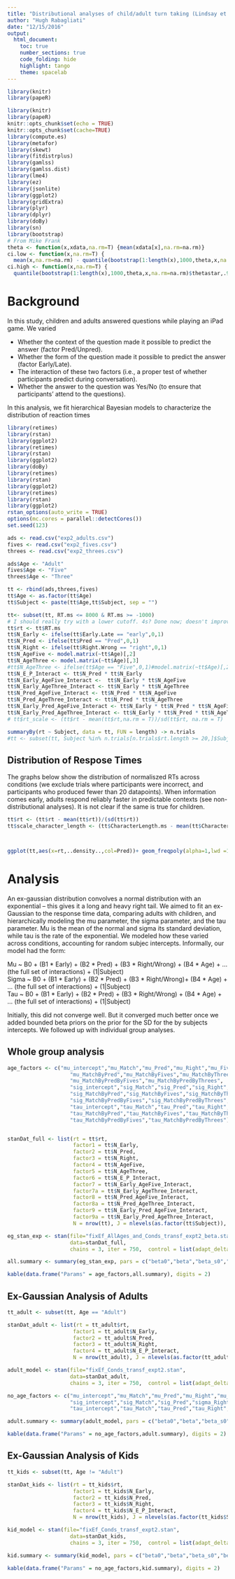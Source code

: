 ```yaml
---
title: "Distributional analyses of child/adult turn taking (Lindsay et al, Experiment 2)"
author: "Hugh Rabagliati"
date: "12/15/2016"
output: 
  html_document:
    toc: true
    number_sections: true
    code_folding: hide
    highlight: tango
    theme: spacelab
---
```


```r
library(knitr)
library(papeR)

library(knitr)
library(papeR)
knitr::opts_chunk$set(echo = TRUE)
knitr::opts_chunk$set(cache=TRUE)
library(compute.es)
library(metafor)
library(skewt)
library(fitdistrplus)
library(gamlss)
library(gamlss.dist)
library(lme4)
library(ez)
library(jsonlite)
library(ggplot2)
library(gridExtra)
library(plyr)
library(dplyr)
library(doBy)
library(sn)
library(bootstrap)
# From Mike Frank
theta <- function(x,xdata,na.rm=T) {mean(xdata[x],na.rm=na.rm)}
ci.low <- function(x,na.rm=T) {
  mean(x,na.rm=na.rm) - quantile(bootstrap(1:length(x),1000,theta,x,na.rm=na.rm)$thetastar,.025,na.rm=na.rm)}
ci.high <- function(x,na.rm=T) {
  quantile(bootstrap(1:length(x),1000,theta,x,na.rm=na.rm)$thetastar,.975,na.rm=na.rm) - mean(x,na.rm=na.rm)}

```

# Background

In this study, children and adults answered questions while playing an iPad game. We varied  

* Whether the context of the question made it possible to predict the answer (factor Pred/Unpred).
* Whether the form of the question made it possible to predict the answer (factor Early/Late).
* The interaction of these two factors (i.e., a proper test of whether participants predict during conversation). 
* Whether the answer to the question was Yes/No (to ensure that participants' attend to the questions).

In this analysis, we fit hierarchical Bayesian models to characterize the distribution of reaction times

```r
library(retimes)
library(rstan)
library(ggplot2)
library(retimes)
library(rstan)
library(ggplot2)
library(doBy)
library(retimes)
library(rstan)
library(ggplot2)
library(retimes)
library(rstan)
library(ggplot2)
rstan_options(auto_write = TRUE)
options(mc.cores = parallel::detectCores())
set.seed(123)

ads <- read.csv("exp2_adults.csv")
fives <- read.csv("exp2_fives.csv")
threes <- read.csv("exp2_threes.csv")

ads$Age <- "Adult"
fives$Age <- "Five"
threes$Age <- "Three"

tt <- rbind(ads,threes,fives)
tt$Age <- as.factor(tt$Age)
tt$Subject <- paste(tt$Age,tt$Subject, sep = "")

tt<- subset(tt, RT.ms <= 8000 & RT.ms >= -1000)
# I should really try with a lower cutoff. 4s? Done now; doesn't improve fit.
tt$rt <- tt$RT.ms
tt$N_Early <- ifelse(tt$Early.Late == "early",0,1)
tt$N_Pred <- ifelse(tt$Pred == "Pred",0,1)
tt$N_Right <- ifelse(tt$Right.Wrong == "right",0,1)
tt$N_AgeFive <- model.matrix(~tt$Age)[,2]
tt$N_AgeThree <- model.matrix(~tt$Age)[,3]
#tt$N_AgeThree <- ifelse(tt$Age == "Five",0,1)#model.matrix(~tt$Age)[,2]
tt$N_E_P_Interact <- tt$N_Pred * tt$N_Early
tt$N_Early_AgeFive_Interact <-  tt$N_Early * tt$N_AgeFive
tt$N_Early_AgeThree_Interact <- tt$N_Early * tt$N_AgeThree
tt$N_Pred_AgeFive_Interact <- tt$N_Pred * tt$N_AgeFive
tt$N_Pred_AgeThree_Interact <- tt$N_Pred * tt$N_AgeThree
tt$N_Early_Pred_AgeFive_Interact <- tt$N_Early * tt$N_Pred * tt$N_AgeFive
tt$N_Early_Pred_AgeThree_Interact <- tt$N_Early * tt$N_Pred * tt$N_AgeThree
# tt$rt_scale <- (tt$rt - mean(tt$rt,na.rm = T))/sd(tt$rt, na.rm = T)

summaryBy(rt ~ Subject, data = tt, FUN = length) -> n.trials
#tt <- subset(tt, Subject %in% n.trials[n.trials$rt.length >= 20,]$Subject & Accuracy == 1)
```

## Distribution of Respose Times

The graphs below show the distribution of normaliszed RTs across conditions (we exclude trials where participants were incorrect, and participants who produced fewer than 20 datapoints). When information comes early, adults respond reliably faster in predictable contexts (see non-distributional analyses). It is not clear if the same is true for children.
```r

tt$rt <- (tt$rt - mean(tt$rt))/(sd(tt$rt))
tt$scale_character_length <- (tt$CharacterLength.ms - mean(tt$CharacterLength.ms))/(sd(tt$CharacterLength.ms))



ggplot(tt,aes(x=rt,..density..,col=Pred))+ geom_freqpoly(alpha=1,lwd =1.5, bins = 50)+xlab("Response Time (ms)")+facet_wrap(Early.Late ~ Age) + xlim(c(-2,4))
```

# Analysis

An ex-gaussian distribution convolves a normal distribution with an exponential -- this gives it a long and heavy right tail. We aimed to fit an ex-Gaussian to the response time data, comparing adults with children, and hierarchically modeling the mu parameter, the sigma parameter, and the tau parameter. Mu is the mean of the normal and sigma its standard deviation, while tau is the rate of the exponential. We modeled how these varied across conditions, accounting for random subjec intercepts. Informally, our model had the form:

Mu ~ B0 + (B1 * Early) + (B2 * Pred) + (B3 * Right/Wrong) + (B4 * Age) + ... (the full set of interactions) + (1|Subject)   
Sigma ~ B0 + (B1 * Early) + (B2 * Pred) + (B3 * Right/Wrong)+ (B4 * Age) + ... (the full set of interactions) + (1|Subject)  
Tau ~ B0 + (B1 * Early) + (B2 * Pred) + (B3 * Right/Wrong) + (B4 * Age) + ... (the full set of interactions) + (1|Subject)   

Initially, this did not converge well. But it converged much better once we added bounded beta priors on the prior for the SD for the by subjects intercepts. We followed up with individual group analyses.

## Whole group analysis




```r
age_factors <- c("mu_intercept","mu_Match","mu_Pred","mu_Right","mu_Fives","mu_Threes",
                    "mu_MatchByPred","mu_MatchByFives","mu_MatchByThrees","mu_PredByFives","mu_PredByThrees",
                    "mu_MatchByPredByFives","mu_MatchByPredByThrees",
                    "sig_intercept","sig_Match","sig_Pred","sig_Right","sig_Fives","sig_Threes",
                    "sig_MatchByPred","sig_MatchByFives","sig_MatchByThrees","sig_PredByFives","sig_PredByThrees",
                    "sig_MatchByPredByFives","sig_MatchByPredByThrees",
                    "tau_intercept","tau_Match","tau_Pred","tau_Right","tau_Fives","tau_Threes",
                    "tau_MatchByPred","tau_MatchByFives","tau_MatchByThrees","tau_PredByFives","tau_PredByThrees",
                    "tau_MatchByPredByFives","tau_MatchByPredByThrees")


stanDat_full <- list(rt = tt$rt,
                     factor1 = tt$N_Early,
                     factor2 = tt$N_Pred,
                     factor3 = tt$N_Right,
                     factor4 = tt$N_AgeFive,
                     factor5 = tt$N_AgeThree, 
                     factor6 = tt$N_E_P_Interact, 
                     factor7 = tt$N_Early_AgeFive_Interact, 
                     factor7a = tt$N_Early_AgeThree_Interact, 
                     factor8 = tt$N_Pred_AgeFive_Interact, 
                     factor8a = tt$N_Pred_AgeThree_Interact, 
                     factor9 = tt$N_Early_Pred_AgeFive_Interact, 
                     factor9a = tt$N_Early_Pred_AgeThree_Interact, 
                     N = nrow(tt), J = nlevels(as.factor(tt$Subject)), Subj = as.integer(as.factor(tt$Subject)))

eg_stan_exp <- stan(file="fixEf_AllAges_and_Conds_transf_expt2_beta.stan",
                    data=stanDat_full,
                    chains = 3, iter = 750,  control = list(adapt_delta = 0.95))


```

```r
all.summary <- summary(eg_stan_exp, pars = c("beta0","beta","beta_s0","beta_s","beta_t0","beta_t"), probs = c(0.025,0.5,0.975))$summary

kable(data.frame("Params" = age_factors,all.summary), digits = 2)

```

## Ex-Gaussian Analysis of Adults
```r
tt_adult <- subset(tt, Age == "Adult")

stanDat_adult <- list(rt = tt_adult$rt,
                     factor1 = tt_adult$N_Early,
                     factor2 = tt_adult$N_Pred,
                     factor3 = tt_adult$N_Right,
                     factor4 = tt_adult$N_E_P_Interact, 
                     N = nrow(tt_adult), J = nlevels(as.factor(tt_adult$Subject)), Subj = as.integer(as.factor(tt_adult$Subject)))

adult_model <- stan(file="fixEf_Conds_transf_expt2.stan",
                    data=stanDat_adult,
                    chains = 3, iter = 750,  control = list(adapt_delta = 0.95))

```

```r

no_age_factors <- c("mu_intercept","mu_Match","mu_Pred","mu_Right","mu_MatchByPred",
                    "sig_intercept","sig_Match","sig_Pred","sigma_Right","sig_MatchByPred",
                    "tau_intercept","tau_Match","tau_Pred","tau_Right","tau_MatchByPred")

adult.summary <- summary(adult_model, pars = c("beta0","beta","beta_s0","beta_s","beta_t0","beta_t"), probs = c(0.025,0.5,0.975))$summary

kable(data.frame("Params" = no_age_factors,adult.summary), digits = 2)

```


## Ex-Gaussian Analysis of Kids
```r
tt_kids <- subset(tt, Age != "Adult")

stanDat_kids <- list(rt = tt_kids$rt,
                     factor1 = tt_kids$N_Early,
                     factor2 = tt_kids$N_Pred,
                     factor3 = tt_kids$N_Right,
                     factor4 = tt_kids$N_E_P_Interact, 
                     N = nrow(tt_kids), J = nlevels(as.factor(tt_kids$Subject)), Subj = as.integer(as.factor(tt_kids$Subject)))

kid_model <- stan(file="fixEf_Conds_transf_expt2.stan",
                    data=stanDat_kids,
                    chains = 3, iter = 750,  control = list(adapt_delta = 0.95))

```

```r

kid.summary <- summary(kid_model, pars = c("beta0","beta","beta_s0","beta_s","beta_t0","beta_t"), probs = c(0.025,0.5,0.975))$summary

kable(data.frame("Params" = no_age_factors,kid.summary), digits = 2)

```